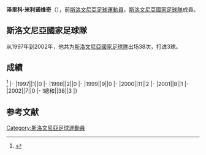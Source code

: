 {{expand|time=2015-09-16T12:15:08+00:00}}
{{refimprove|time=2015-09-16T12:15:08+00:00}}
{{Infobox football biography
|name=泽里科·米利诺维奇
|image=
|fullname=
|birth_date={{Birth date and age|1969|10|12}}
|cityofbirth=[[卢布尔雅那|卢布尔雅那]]
|countryofbirth=[[斯洛文尼亞|斯洛文尼亞]]
|height=
|position=[[後衛_(足球)|後衛]]
|currentclub=
|years=1991<br/>1992-1994<br/>1994-1995<br/>1995-1998<br/>1998-2000<br/>2000-2000<br/>2001-2004<br/>2005-2006<br/>2006-2007
|clubs=[[ND_Slovan|Slovan]]<br/>[[盧布爾雅那奧林匹亞足球俱樂部|奧林比查]]<br/>[[NK_Ljubljana|Ljubljana]]<br/>[[馬里博爾足球俱樂部|馬里博爾]]<br/>[[林茨體育會|林茨]]<br/>[[格拉茨AK競技會|格拉茨AK]]<br/>[[JEF聯市原·千葉|JEF聯市原]]<br/>[[林茨體育會|林茨]]<br/>[[盧布爾雅那奧林匹亞足球俱樂部|奧林比查]]
|caps(goals)=
|nationalyears=1997-2002
|nationalteam=[[斯洛文尼亞國家足球隊|斯洛文尼亞]]
|nationalcaps(goals)=38 (3)
}}
'''泽里科·米利诺维奇'''（{{Bd|1969年|10月12日||}}），前[[斯洛文尼亞|斯洛文尼亞]][[足球|足球]][[運動員|運動員]]，[[斯洛文尼亞國家足球隊|斯洛文尼亞國家足球隊]]成員。

==斯洛文尼亞國家足球隊==
从1997年到2002年，他共为[[斯洛文尼亞國家足球隊|斯洛文尼亞國家足球隊]]出场38次，打进3球。

==成績==
<ref>{{Cite web |url=http://www.national-football-teams.com/player/10048/Zeljko_Milinovic.html |title=National Football Teams |access-date=2015-09-16 |archive-date=2019-12-08 |archive-url=https://web.archive.org/web/20191208073831/https://www.national-football-teams.com/player/10048/Zeljko_Milinovic.html |dead-url=no }}</ref>
{{Football player national team statistics|SVN}}
|-
|1997||1||0
|-
|1998||2||0
|-
|1999||9||0
|-
|2000||11||2
|-
|2001||8||1
|-
|2002||7||0
|-
!總和||38||3
|}

==参考文献==
{{reflist}}

{{Soccer-player-stub}}
{{DEFAULTSORT: Milinovič, Željko}}
[[Category:斯洛文尼亞足球運動員|Category:斯洛文尼亞足球運動員]]
